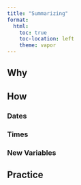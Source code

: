 ```yaml
---
title: "Summarizing"
format:
  html:
    toc: true
    toc-location: left
    theme: vapor
---
```


## Why

## How

### Dates

### Times

### New Variables

## Practice
